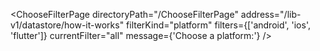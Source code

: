 

<ChooseFilterPage
  directoryPath="/ChooseFilterPage"
  address="/lib-v1/datastore/how-it-works"
  filterKind="platform"
  filters={['android', 'ios', 'flutter']}
  currentFilter="all"
  message={'Choose a platform:'}
/>
